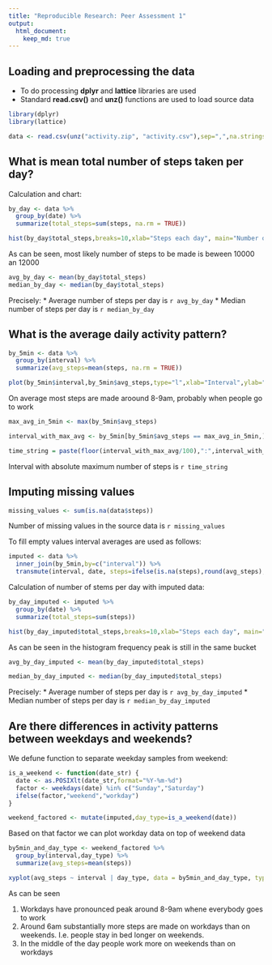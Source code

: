 ```yaml
---
title: "Reproducible Research: Peer Assessment 1"
output: 
  html_document:
    keep_md: true
---
```



## Loading and preprocessing the data

* To do processing **dplyr** and **lattice** libraries are used
* Standard **read.csv()** and **unz()** functions are used to load source data
```r
library(dplyr)
library(lattice)

data <- read.csv(unz("activity.zip", "activity.csv"),sep=",",na.strings = "NA",nrows=-1)
```


## What is mean total number of steps taken per day?

Calculation and chart:

```r
by_day <- data %>%
  group_by(date) %>%
  summarize(total_steps=sum(steps, na.rm = TRUE))

hist(by_day$total_steps,breaks=10,xlab="Steps each day", main="Number of steps taken each day")
```

As can be seen, most likely number of steps to be made is beween 10000 an 12000 

```r
avg_by_day <- mean(by_day$total_steps)
median_by_day <- median(by_day$total_steps)
```

Precisely:
* Average number of steps per day is `r avg_by_day`
* Median number of steps per day is `r median_by_day`

## What is the average daily activity pattern?

```r
by_5min <- data %>%
  group_by(interval) %>%
  summarize(avg_steps=mean(steps, na.rm = TRUE))

plot(by_5min$interval,by_5min$avg_steps,type="l",xlab="Interval",ylab="Avregare steps",main="Average steps in interval")

```

On average most steps are made aroound 8-9am, probably when people go to work

```r
max_avg_in_5min <- max(by_5min$avg_steps)

interval_with_max_avg <- by_5min[by_5min$avg_steps == max_avg_in_5min,]$interval

time_string = paste(floor(interval_with_max_avg/100),":",interval_with_max_avg%%100,sep="")
```

Interval with absolute maximum number of steps is `r time_string`

## Imputing missing values

```r
missing_values <- sum(is.na(data$steps))
```

Number of missing values in the source data is `r missing_values`

To fill empty values interval averages are used as follows:

```r
imputed <- data %>%
  inner_join(by_5min,by=c("interval")) %>%
  transmute(interval, date, steps=ifelse(is.na(steps),round(avg_steps),steps))
```

Calculation of number of stems per day with imputed data:

```r
by_day_imputed <- imputed %>%
  group_by(date) %>%
  summarize(total_steps=sum(steps))

hist(by_day_imputed$total_steps,breaks=10,xlab="Steps each day", main="Number(imputed) of steps taken each day")
```

As can be seen in the histogram frequency peak is still in the same bucket

```r
avg_by_day_imputed <- mean(by_day_imputed$total_steps)

median_by_day_imputed <- median(by_day_imputed$total_steps)
```

Precisely:
* Average number of steps per day is `r avg_by_day_imputed`
* Median number of steps per day is `r median_by_day_imputed`

## Are there differences in activity patterns between weekdays and weekends?

We defune function to separate weekday samples from weekend:

```r
is_a_weekend <- function(date_str) {
  date <- as.POSIXlt(date_str,format="%Y-%m-%d")
  factor <- weekdays(date) %in% c("Sunday","Saturday")
  ifelse(factor,"weekend","workday")
}

weekend_factored <- mutate(imputed,day_type=is_a_weekend(date))
```

Based on that factor we can plot workday data on top of weekend data

```r
by5min_and_day_type <- weekend_factored %>%
  group_by(interval,day_type) %>%
  summarize(avg_steps=mean(steps))

xyplot(avg_steps ~ interval | day_type, data = by5min_and_day_type, type="l",layout=c(1,2))
```

As can be seen

1. Workdays have pronounced peak around 8-9am whene everybody goes to work
2. Around 6am substantially more steps are made on workdays than on weekends. I.e. people stay in bed longer on weekends.
3. In the middle of the day people work more on weekends than on workdays


